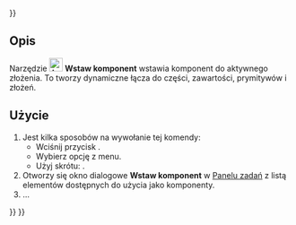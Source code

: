 <languages/>
{{UnfinishedDocu{{#translation:}}}}

{{Docnav/pl
|[[Assembly_CreateAssembly/pl|Utwórz złożenie]]
|[[Assembly_InsertNewPart/pl|Wstaw nową część]]
|[[Assembly_Workbench|środowisko pracy Złożenie]]
|IconL=Assembly_CreateAssembly.svg
|IconR=Assembly_InsertNewPart.svg
|IconC=Workbench_Assembly.svg
}}

<div class="mw-translate-fuzzy">
{{GuiCommand/pl
|Name=Assembly InsertLink
|Name/pl=Złożenie: Wstaw komponent
|MenuLocation=Złożenie → Wstaw komponent
|Workbenches=[[Assembly_Workbench/pl|Złożenie]]
|Shortcut={{KEY|I}}
|Version=1.0
|SeeAlso=
}}
</div>

<span id="Description"></span>
==Opis== 

Narzędzie [[Image:Assembly_InsertLink.svg|24px]] '''Wstaw komponent''' wstawia komponent do aktywnego złożenia. To tworzy dynamiczne łącza do części, zawartości, prymitywów i złożeń.

<span id="Usage"></span>
==Użycie==

<div class="mw-translate-fuzzy">
# Jest kilka sposobów na wywołanie tej komendy:
#* Wciśnij przycisk {{Button|[[Image:Assembly_InsertLink.svg|16px]] [[Assembly_InsertLink/pl|Wstaw komponent]]}}.
#* Wybierz opcję {{MenuCommand|Złożenie → [[Image:Assembly_InsertLink.svg|16px]] Wstaw komponent}} z menu.
#* Użyj skrótu: {{KEY|I}}.
# Otworzy się okno dialogowe '''Wstaw komponent''' w [[Task_panel/pl|Panelu zadań]] z listą elementów dostępnych do użycia jako komponenty.
# ...
</div>


{{Docnav/pl
|[[Assembly_CreateAssembly/pl|Utwórz złożenie]]
|[[Assembly_InsertNewPart/pl|Wstaw nową część]]
|[[Assembly_Workbench|środowisko pracy Złożenie]]
|IconL=Assembly_CreateAssembly.svg
|IconR=Assembly_InsertNewPart.svg
|IconC=Workbench_Assembly.svg
}}

{{Assembly_Tools_navi{{#translation:}}}}
{{Userdocnavi{{#translation:}}}}